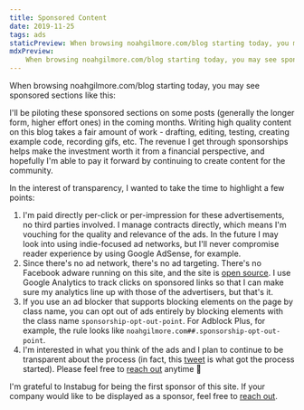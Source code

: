```yaml
---
title: Sponsored Content
date: 2019-11-25
tags: ads
staticPreview: When browsing noahgilmore.com/blog starting today, you may see sponsored sections like this. I'll be piloting these sponsored sections on some posts (generally the longer form, higher effort ones) in the coming months. Writing high quality content on this blog takes a fair amount of work...
mdxPreview:
    When browsing noahgilmore.com/blog starting today, you may see sponsored sections like this. I'll be piloting these sponsored sections on some posts (generally the longer form, higher effort ones) in the coming months. Writing high quality content on this blog takes a fair amount of work...
---
```


When browsing noahgilmore.com/blog starting today, you may see sponsored sections like this:

<Instabug />

I'll be piloting these sponsored sections on some posts (generally the longer form, higher effort ones) in the coming months. Writing high quality content on this blog takes a fair amount of work - drafting, editing, testing, creating example code, recording gifs, etc. The revenue I get through sponsorships helps make the investment worth it from a financial perspective, and hopefully I'm able to pay it forward by continuing to create content for the community.

In the interest of transparency, I wanted to take the time to highlight a few points:

1. I'm paid directly per-click or per-impression for these advertisements, no third parties involved. I manage contracts directly, which means I'm vouching for the quality and relevance of the ads. In the future I may look into using indie-focused ad networks, but I'll never compromise reader experience by using Google AdSense, for example.
2. Since there's no ad network, there's no ad targeting. There's no Facebook adware running on this site, and the site is [open source](https://github.com/noahsark769/noahgilmore.com). I use Google Analytics to track clicks on sponsored links so that I can make sure my analytics line up with those of the advertisers, but that's it.
3. If you use an ad blocker that supports blocking elements on the page by class name, you can opt out of ads entirely by blocking elements with the class name `sponsorship-opt-out-point`. For Adblock Plus, for example, the rule looks like `noahgilmore.com##.sponsorship-opt-out-point`.
4. I'm interested in what you think of the ads and I plan to continue to be transparent about the process (in fact, this [tweet](https://twitter.com/i/web/status/1189661305780625408) is what got the process started). Please feel free to [reach out](https://twitter.com/noahsark769) anytime 👋

I'm grateful to Instabug for being the first sponsor of this site. If your company would like to be displayed as a sponsor, feel free to [reach out](mailto:noah@noahgilmore.com).